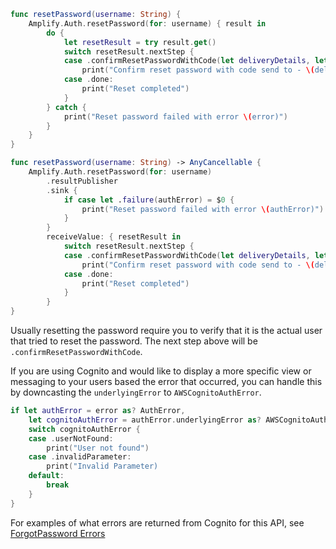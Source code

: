 <BlockSwitcher>

<Block name="Listener (iOS 11+)">

```swift
func resetPassword(username: String) {
    Amplify.Auth.resetPassword(for: username) { result in
        do {
            let resetResult = try result.get()
            switch resetResult.nextStep {
            case .confirmResetPasswordWithCode(let deliveryDetails, let info):
                print("Confirm reset password with code send to - \(deliveryDetails) \(String(describing: info))")
            case .done:
                print("Reset completed")
            }
        } catch {
            print("Reset password failed with error \(error)")
        }
    }
}
```

</Block>

<Block name="Combine (iOS 13+)">

```swift
func resetPassword(username: String) -> AnyCancellable {
    Amplify.Auth.resetPassword(for: username)
        .resultPublisher
        .sink {
            if case let .failure(authError) = $0 {
                print("Reset password failed with error \(authError)")
            }
        }
        receiveValue: { resetResult in
            switch resetResult.nextStep {
            case .confirmResetPasswordWithCode(let deliveryDetails, let info):
                print("Confirm reset password with code send to - \(deliveryDetails) \(String(describing: info))")
            case .done:
                print("Reset completed")
            }
        }
}
```

</Block>

</BlockSwitcher>

Usually resetting the password require you to verify that it is the actual user that tried to reset the password. The next step above will be `.confirmResetPasswordWithCode`.

If you are using Cognito and would like to display a more specific view or messaging to your users based the error that occurred, you can handle this by downcasting the `underlyingError` to `AWSCognitoAuthError`.

```swift
if let authError = error as? AuthError,
    let cognitoAuthError = authError.underlyingError as? AWSCognitoAuthError {
    switch cognitoAuthError {
    case .userNotFound:
        print("User not found")
    case .invalidParameter:
        print("Invalid Parameter)
    default:
        break
    }
}
```

For examples of what errors are returned from Cognito for this API, see [ForgotPassword Errors](https://docs.aws.amazon.com/cognito-user-identity-pools/latest/APIReference/API_ForgotPassword.html#API_ForgotPassword_Errors)